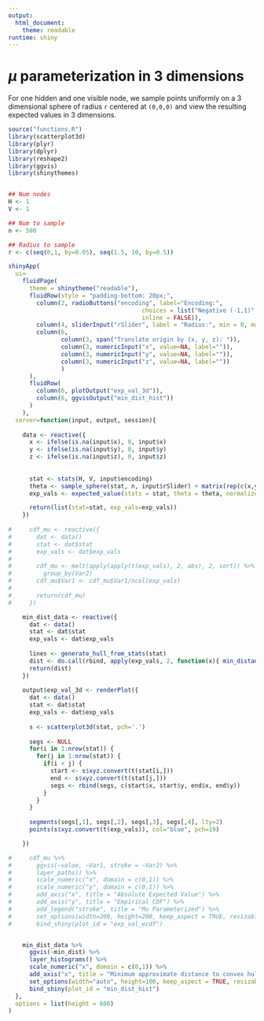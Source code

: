 ```yaml
---
output:
  html_document:
    theme: readable
runtime: shiny
---
```


# $\mu$ parameterization in 3 dimensions

For one hidden and one visible node, we sample points uniformly on a 3 dimensional sphere of radius `r` centered at `(0,0,0)` and view the resulting expected values in 3 dimensions.
```r
source("functions.R")
library(scatterplot3d)
library(plyr)
library(dplyr)
library(reshape2)
library(ggvis)
library(shinythemes)


## Num nodes
H <- 1
V <- 1

## Num to sample
n <- 500

## Radius to sample
r <- c(seq(0,1, by=0.05), seq(1.5, 10, by=0.5))

```

```r

shinyApp(
  ui=
    fluidPage(
      theme = shinytheme("readable"),
      fluidRow(style = "padding-bottom: 20px;",
        column(2, radioButtons("encoding", label="Encoding:", 
                                      choices = list("Negative (-1,1)" = "negative", "Binary (0,1)" = "binary"),
                                      inline = FALSE)),
        column(4, sliderInput("rSlider", label = "Radius:", min = 0, max = 10, value=0, step = 0.1, animate = list(interval=1000, loop=FALSE, playButton=icon("play"), pauseButton=icon("pause")))),
        column(6, 
               column(3, span("Translate origin by (x, y, z): ")),
               column(3, numericInput("x", value=NA, label="")),
               column(3, numericInput("y", value=NA, label="")), 
               column(3, numericInput("z", value=NA, label=""))
               )
      ),
      fluidRow(
        column(6, plotOutput("exp_val_3d")),
        column(6, ggvisOutput("min_dist_hist"))
      )
    ),
  server=function(input, output, session){
    
    data <- reactive({
      x <- ifelse(is.na(input$x), 0, input$x)
      y <- ifelse(is.na(input$y), 0, input$y)
      z <- ifelse(is.na(input$z), 0, input$z)
      
      
      stat <- stats(H, V, input$encoding)
      theta <- sample_sphere(stat, n, input$rSlider) + matrix(rep(c(x,y,z), n), nrow = 3)
      exp_vals <- expected_value(stats = stat, theta = theta, normalized = TRUE)

      return(list(stat=stat, exp_vals=exp_vals))
    })
    
#     cdf_mu <- reactive({
#       dat <- data()
#       stat <- dat$stat
#       exp_vals <- dat$exp_vals
#       
#       cdf_mu <- melt(apply(apply(t(exp_vals), 2, abs), 2, sort)) %>%
#         group_by(Var2)
#       cdf_mu$Var1 <- cdf_mu$Var1/ncol(exp_vals)
#       
#       return(cdf_mu)
#     })

    min_dist_data <- reactive({
      dat <- data()
      stat <- dat$stat
      exp_vals <- dat$exp_vals
      
      lines <- generate_hull_from_stats(stat)
      dist <- do.call(rbind, apply(exp_vals, 2, function(x){ min_distance_to_hull(x, lines) }))
      return(dist)      
    })
    
    output$exp_val_3d <- renderPlot({
      dat <- data()
      stat <- dat$stat
      exp_vals <- dat$exp_vals
      
      s <- scatterplot3d(stat, pch='.')
    
      segs <- NULL
      for(i in 1:nrow(stat)) {
        for(j in 1:nrow(stat)) {
          if(i < j) {
            start <- s$xyz.convert(t(stat[i,]))
            end <- s$xyz.convert(t(stat[j,]))
            segs <- rbind(segs, c(start$x, start$y, end$x, end$y))
          }
        }
      }
      
      segments(segs[,1], segs[,2], segs[,3], segs[,4], lty=2)
      points(s$xyz.convert(t(exp_vals)), col="blue", pch=19) 

    })

#     cdf_mu %>%
#       ggvis(~value, ~Var1, stroke = ~Var2) %>%
#       layer_paths() %>%
#       scale_numeric("x", domain = c(0,1)) %>%
#       scale_numeric("y", domain = c(0,1)) %>%
#       add_axis("x", title = "Absolute Expected Value") %>%
#       add_axis("y", title = "Empirical CDF") %>%
#       add_legend("stroke", title = "Mu Parameterized") %>%
#       set_options(width=200, height=200, keep_aspect = TRUE, resizable = FALSE) %>%
#       bind_shiny(plot_id = "exp_val_ecdf")


    min_dist_data %>%
      ggvis(~min_dist) %>%
      layer_histograms() %>%
      scale_numeric("x", domain = c(0,1)) %>%
      add_axis("x", title = "Minimum approximate distance to convex hull edge") %>%
      set_options(width="auto", height=100, keep_aspect = TRUE, resizable = FALSE) %>%
      bind_shiny(plot_id = "min_dist_hist")
  },
  options = list(height = 600)
)




```
